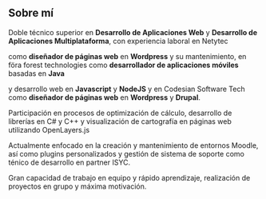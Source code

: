 ## Sobre mí

Doble técnico superior en **Desarrollo de Aplicaciones Web** y **Desarrollo de Aplicaciones Multiplataforma**, con experiencia laboral en Netytec 

como **diseñador de páginas web** en **Wordpress** y su mantenimiento, en föra forest technologies como **desarrollador de aplicaciones móviles** basadas en **Java** 

y desarrollo web en **Javascript** y **NodeJS** y en Codesian Software Tech como **diseñador de páginas web** en **Wordpress** y **Drupal**. 

Participación en procesos de optimización de cálculo, desarrollo de librerías en C# y C++ y visualización de cartografía en páginas web utilizando OpenLayers.js

Actualmente enfocado en la creación y mantenimiento de entornos Moodle, así como plugins personalizados y gestión de sistema de soporte como ténico de desarrollo en partner ISYC. 

Gran capacidad de trabajo en equipo y rápido aprendizaje, realización de proyectos en grupo y máxima motivación.